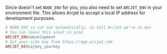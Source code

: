 
Since <FrameworkName client:load /> doesn't set `NODE_ENV` for you, you also
need to set `ARCJET_ENV` in your environment file. This allows Arcjet to accept
a local IP address for development purposes.

```ini title=".env.local"
# NODE_ENV is not set automatically, so tell Arcjet we're in dev
# You can leave this unset in prod
ARCJET_ENV=development
# Get your site key from https://app.arcjet.com
ARCJET_KEY=ajkey_yourkey
```
